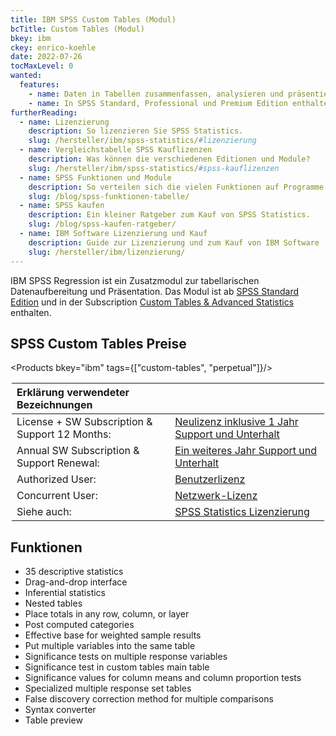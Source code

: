 ```yaml
---
title: IBM SPSS Custom Tables (Modul)
bcTitle: Custom Tables (Modul)
bkey: ibm
ckey: enrico-koehle
date: 2022-07-26
tocMaxLevel: 0
wanted:
  features:
    - name: Daten in Tabellen zusammenfassen, analysieren und präsentieren
    - name: In SPSS Standard, Professional und Premium Edition enthalten
furtherReading:
  - name: Lizenzierung
    description: So lizenzieren Sie SPSS Statistics.
    slug: /hersteller/ibm/spss-statistics/#lizenzierung
  - name: Vergleichstabelle SPSS Kauflizenzen
    description: Was können die verschiedenen Editionen und Module?
    slug: /hersteller/ibm/spss-statistics/#spss-kauflizenzen
  - name: SPSS Funktionen und Module
    description: So verteilen sich die vielen Funktionen auf Programme und Module.
    slug: /blog/spss-funktionen-tabelle/
  - name: SPSS kaufen
    description: Ein kleiner Ratgeber zum Kauf von SPSS Statistics.
    slug: /blog/spss-kaufen-ratgeber/
  - name: IBM Software Lizenzierung und Kauf
    description: Guide zur Lizenzierung und zum Kauf von IBM Software
    slug: /hersteller/ibm/lizenzierung/
---
```


<Intro>

IBM SPSS Regression ist ein Zusatzmodul zur tabellarischen Datenaufbereitung und Präsentation. Das Modul ist ab [SPSS Standard Edition](/hersteller/ibm/spss-statistics/standard/) und in der Subscription [Custom Tables & Advanced Statistics](/hersteller/ibm/spss-statistics/custom-tables-advanced-statistics/) enthalten.

</Intro>

<TOC />

## SPSS Custom Tables Preise

<Products bkey="ibm" tags={["custom-tables", "perpetual"]}/>

<Legend>

|Erklärung verwendeter Bezeichnungen|                                                                                                                     |
|:---------------------------------------------|:---------------------------------------------------------------------------------------------------------|
|License + SW Subscription & Support 12 Months:|[Neulizenz inklusive 1 Jahr Support und Unterhalt](/hersteller/ibm/spss-statistics/#support-und-unterhalt)|
|Annual SW Subscription & Support Renewal:     |[Ein weiteres Jahr Support und Unterhalt](/hersteller/ibm/spss-statistics/#support-und-unterhalt)         |
|Authorized User:                              |[Benutzerlizenz](/hersteller/ibm/spss-statistics/#authorized-user)                                        |
|Concurrent User:                              |[Netzwerk-Lizenz](/hersteller/ibm/spss-statistics/#concurrent-user)                                       |
|Siehe auch:                                   |[SPSS Statistics Lizenzierung](/hersteller/ibm/spss-statistics/#lizenzierung)                             |

</Legend>

## Funktionen

- 35 descriptive statistics
- Drag-and-drop interface
- Inferential statistics
- Nested tables
- Place totals in any row, column, or layer
- Post computed categories
- Effective base for weighted sample results
- Put multiple variables into the same table
- Significance tests on multiple response variables
- Significance test in custom tables main table
- Significance values for column means and column proportion tests
- Specialized multiple response set tables
- False discovery correction method for multiple comparisons
- Syntax converter
- Table preview
